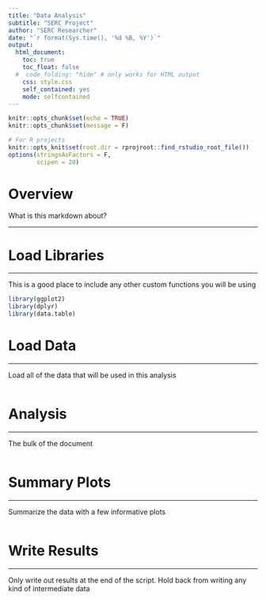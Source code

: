 ```yaml
---
title: "Data Analysis"
subtitle: "SERC Project"
author: "SERC Researcher"
date: "`r format(Sys.time(), '%d %B, %Y')`"
output:
  html_document:
    toc: true
    toc_float: false
  #  code_folding: "hide" # only works for HTML output
    css: style.css
    self_contained: yes
    mode: selfcontained 
---
```

<script>
   $(document).ready(function() {
     $head = $('#header');
     $head.prepend('<img src=\"serc.png\" style=\"float: right;width: 150px;\"/>')
   });
</script>

```r
knitr::opts_chunk$set(echo = TRUE)
knitr::opts_chunk$set(message = F)

# For R projects
knitr::opts_knit$set(root.dir = rprojroot::find_rstudio_root_file())
options(stringsAsFactors = F,
        scipen = 20)
```

# Overview

What is this markdown about?

***

# Load Libraries
***
This is a good place to include any other custom functions you will be using
```r
library(ggplot2)
library(dplyr)
library(data.table)
```

# Load Data
***
Load all of the data that will be used in this analysis
```r

```

# Analysis
***
The bulk of the document
```r

```

# Summary Plots
***
Summarize the data with a few informative plots
```r

```

# Write Results
***
Only write out results at the end of the script. Hold back from writing any kind of intermediate data
```r

```


